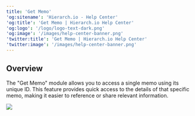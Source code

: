 ```yaml
---
title: 'Get Memo'
'og:sitename': 'Hierarch.io - Help Center'
'og:title': 'Get Memo | Hierarch.io Help Center'
'og:logo': '/logo/logo-text-dark.png'
'og:image': '/images/help-center-banner.png'
'twitter:title': 'Get Memo | Hierarch.io Help Center'
'twitter:image': '/images/help-center-banner.png'
---
```


## Overview

The "Get Memo" module allows you to access a single memo using its unique ID. This feature provides quick access to the details of that specific memo, making it easier to reference or share relevant information.



![](/images/workflows/get_memo001.png)
